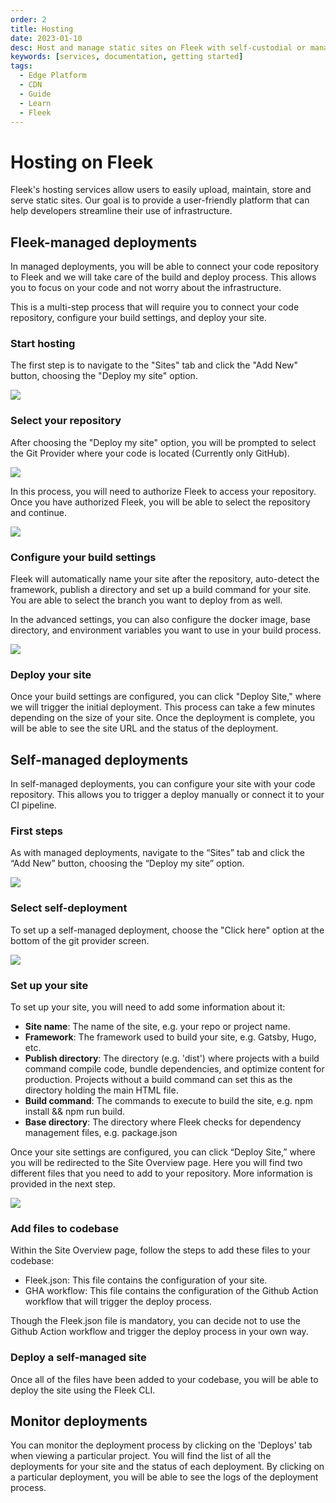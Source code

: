 ```yaml
---
order: 2
title: Hosting
date: 2023-01-10
desc: Host and manage static sites on Fleek with self-custodial or managed deployments. Benefit from speedy performance with Fleek Edge.
keywords: [services, documentation, getting started]
tags:
  - Edge Platform
  - CDN
  - Guide
  - Learn
  - Fleek
---
```


# Hosting on Fleek

Fleek's hosting services allow users to easily upload, maintain, store and serve static sites. Our goal is to provide a user-friendly platform that can help developers streamline their use of infrastructure.

<div className="my-12 bg-gray-dark-6 p-[1px]" />

## Fleek-managed deployments

In managed deployments, you will be able to connect your code repository to Fleek and we will take care of the build and deploy process. This allows you to focus on your code and not worry about the infrastructure.

This is a multi-step process that will require you to connect your code repository, configure your build settings, and deploy your site.

### Start hosting

The first step is to navigate to the "Sites" tab and click the "Add New" button, choosing the "Deploy my site" option.

![](./docs-start-hosting.svg)

### Select your repository

After choosing the "Deploy my site" option, you will be prompted to select the Git Provider where your code is located (Currently only GitHub).

![](./docs-select-git.svg)

In this process, you will need to authorize Fleek to access your repository. Once you have authorized Fleek, you will be able to select the repository and continue.

![](./docs-select-repo.svg)

### Configure your build settings

Fleek will automatically name your site after the repository, auto-detect the framework, publish a directory and set up a build command for your site. You are able to select the branch you want to deploy from as well.

In the advanced settings, you can also configure the docker image, base directory, and environment variables you want to use in your build process.

![](./docs-configure-site.svg)

### Deploy your site

Once your build settings are configured, you can click "Deploy Site," where we will trigger the initial deployment. This process can take a few minutes depending on the size of your site. Once the deployment is complete, you will be able to see the site URL and the status of the deployment.

<div className="my-12 bg-gray-dark-6 p-[1px]" />

## Self-managed deployments

In self-managed deployments, you can configure your site with your code repository. This allows you to trigger a deploy manually or connect it to your CI pipeline.

### First steps

As with managed deployments, navigate to the “Sites” tab and click the “Add New” button, choosing the “Deploy my site” option.

![](./docs-start-hosting.svg)

### Select self-deployment

To set up a self-managed deployment, choose the "Click here" option at the bottom of the git provider screen.

![](./docs-select-self-managed.svg)

### Set up your site

To set up your site, you will need to add some information about it:

- **Site name**: The name of the site, e.g. your repo or project name.
- **Framework**: The framework used to build your site, e.g. Gatsby, Hugo, etc.
- **Publish directory**: The directory (e.g. 'dist') where projects with a build command compile code, bundle dependencies, and optimize content for production. Projects without a build command can set this as the directory holding the main HTML file.
- **Build command**: The commands to execute to build the site, e.g. npm install && npm run build.
- **Base directory**: The directory where Fleek checks for dependency management files, e.g. package.json

Once your site settings are configured, you can click “Deploy Site,” where you will be redirected to the Site Overview page. Here you will find two different files that you need to add to your repository. More information is provided in the next step.

![](./docs-configure-self.svg)

### Add files to codebase

Within the Site Overview page, follow the steps to add these files to your codebase:

- Fleek.json: This file contains the configuration of your site.
- GHA workflow: This file contains the configuration of the Github Action workflow that will trigger the deploy process.

Though the Fleek.json file is mandatory, you can decide not to use the Github Action workflow and trigger the deploy process in your own way.

### Deploy a self-managed site

Once all of the files have been added to your codebase, you will be able to deploy the site using the Fleek CLI.

<div className="my-12 bg-gray-dark-6 p-[1px]" />

## Monitor deployments

You can monitor the deployment process by clicking on the 'Deploys' tab when viewing a particular project. You will find the list of all the deployments for your site and the status of each deployment. By clicking on a particular deployment, you will be able to see the logs of the deployment process.
